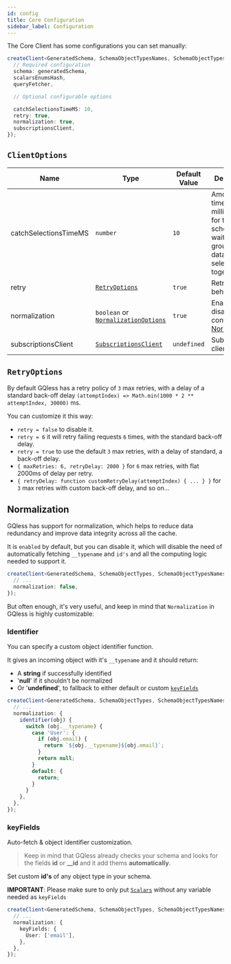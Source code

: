 ```yaml
---
id: config
title: Core Configuration
sidebar_label: Configuration
---
```


The Core Client has some configurations you can set manually:

```ts
createClient<GeneratedSchema, SchemaObjectTypesNames, SchemaObjectTypes>({
  // Required configuration
  schema: generatedSchema,
  scalarsEnumsHash,
  queryFetcher,

  // Optional configurable options

  catchSelectionsTimeMS: 10,
  retry: true,
  normalization: true,
  subscriptionsClient,
});
```

## `ClientOptions`

| Name                  | Type                                                  | Default Value | Description                                                                                    |
| --------------------- | ----------------------------------------------------- | ------------- | ---------------------------------------------------------------------------------------------- |
| catchSelectionsTimeMS | `number`                                              | `10`          | Amount of time in milliseconds for the scheduler to wait for grouping data selections together |
| retry                 | [`RetryOptions`](#retryoptions)                       | `true`        | Retry on error behavior                                                                        |
| normalization         | `boolean` or [`NormalizationOptions`](#normalization) | `true`        | Enable, disable and configure [Normalization](#normalization)                                  |
| subscriptionsClient   | [`SubscriptionsClient`](/client/subscriptions)        | `undefined`   | Subscriptions client                                                                           |

## `RetryOptions`

By default GQless has a retry policy of `3` max retries, with a delay of a standard back-off delay `(attemptIndex) => Math.min(1000 * 2 ** attemptIndex, 30000)` ms.

You can customize it this way:

- `retry = false` to disable it.
- `retry = 6` it will retry failing requests `6` times, with the standard back-off delay.
- `retry = true` to use the default `3` max retries, with a delay of standard, a back-off delay.
- `{ maxRetries: 6, retryDelay: 2000 }` for `6` max retries, with flat 2000ms of delay per retry.
- `{ retryDelay: function customRetryDelay(attemptIndex) { ... } }` for `3` max retries with custom back-off delay, and so on...

## Normalization

GQless has support for normalization, which helps to reduce data redundancy and improve data integrity across all the cache.

It is `enabled` by default, but you can disable it, which will disable the need of automatically fetching `__typename` and `id's` and all the computing logic needed to support it.

```ts
createClient<GeneratedSchema, SchemaObjectTypes, SchemaObjectTypesNames>({
  // ...
  normalization: false,
});
```

But often enough, it's very useful, and keep in mind that `Normalization` in GQless is highly customizable:

### Identifier

You can specify a custom object identifier function.

It gives an incoming object with it's `__typename` and it should return:

- A **string** if successfully identified
- '**null**' if it shouldn't be normalized
- Or '**undefined**', to fallback to either default or custom [`keyFields`](#keyfields)

```ts
createClient<GeneratedSchema, SchemaObjectTypes, SchemaObjectTypesNames>({
  // ...
  normalization: {
    identifier(obj) {
      switch (obj.__typename) {
        case 'User': {
          if (obj.email) {
            return `${obj.__typename}${obj.email}`;
          }
          return null;
        }
        default: {
          return;
        }
      }
    },
  },
});
```

### keyFields

Auto-fetch & object identifier customization.

> Keep in mind that GQless already checks your schema and looks for the fields **id** or **\_\_id**
> and it add thems **automatically**.

Set custom **id's** of any object type in your schema.

**IMPORTANT**: Please make sure to only put [`Scalars`](https://graphql.org/learn/schema/#scalar-types)
without any variable needed as `keyFields`

```ts
createClient<GeneratedSchema, SchemaObjectTypes, SchemaObjectTypesNames>({
  // ...
  normalization: {
    keyFields: {
      User: ['email'],
    },
  },
});
```
